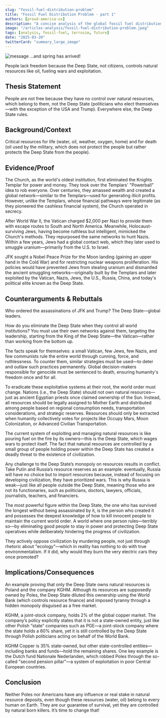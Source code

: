 ```yaml
---
slug: "fossil-fuel-distribution-problem"
title: "Fossil Fuel Distribution Problem - part 1"
authors: [proud-america-us]
description: "A concise analysis of the global fossil fuel distribution crisis, exploring logistical hurdles, geopolitical tensions, and environmental consequences that impact energy systems worldwide"
image: "/articles-analysis/fossil-fuel-distribution-problem.jpeg"
tags: [analysis, fossil-fuel, terrosim, future]
date: "2025-03-20"
twitterCard: "summary_large_image"
---
```


![message](/articles-analysis/fossil-fuel-distribution-problem.jpeg)
...and spring has arrived!

People lack freedom because the Deep State, not citizens, controls natural resources like oil, fueling wars and exploitation.

<!-- truncate -->

## Thesis Statement

People are not free because they have no control over natural resources, which belong to them, not the Deep State (politicians who elect themselves—with the exception of the USA and Trump). Everywhere else, the Deep State rules.

## Background/Context

Critical resources for life (water, oil, weather, oxygen, home) and for death (oil used by the military, which does not protect the people but rather protects the Deep State from the people).

## Evidence/Proof

The Church, as the world's oldest institution, first eliminated the Knights Templar for power and money. They took over the Templars' "Powerball" idea to rob everyone. Over centuries, they amassed wealth and created a global network—similar to the Templars—used for generating illicit profits. However, unlike the Templars, whose financial pathways were legitimate (as they pioneered the cashless financial system), the Church operated in secrecy.

After World War II, the Vatican charged $2,000 per Nazi to provide them with escape routes to South and North America. Meanwhile, Holocaust-surviving Jews, having become ruthless but intelligent, mimicked the Church's methods. They repurposed the same networks to hunt Nazis. Within a few years, Jews had a global contact web, which they later used to smuggle uranium—primarily from the U.S. to Israel.

JFK sought a Nobel Peace Prize for the Moon landing (gaining an upper hand in the Cold War) and for restricting nuclear weapons proliferation. His policies would have prevented Jews from stealing uranium and dismantled the ancient smuggling networks—originally built by the Templars and later exploited by the Vatican, Nazis, Jews, the U.S., Russia, China, and today's political elite known as the Deep State.

## Counterarguments & Rebuttals

Who ordered the assassinations of JFK and Trump? The Deep State—global leaders.

How do you eliminate the Deep State when they control all world institutions? You must use their own networks against them, targeting the leadership, starting from the King of the Deep State—the Vatican—rather than working from the bottom up.

The facts speak for themselves: a small Vatican, few Jews, few Nazis, and few communists rule the entire world through cunning, force, and ruthlessness. To counter them, similar strategies must be used—to deter and outlaw such practices permanently. Global decision-makers responsible for genocide must be sentenced to death, ensuring humanity's freedom once and for all.

To eradicate these exploitative systems at their root, the world order must change. Nations (i.e., the Deep State) should not own natural resources—just as ancient Egyptian priests once claimed ownership of the Sun. Instead, all resources should be legally assigned to Mother Earth and distributed among people based on regional consumption needs, transportation considerations, and strategic reserves. Resources should only be extracted when humanity collectively votes for projects like Occupy Mars, Moon Colonization, or Advanced Civilian Transportation.

The current system of exploiting and managing natural resources is like pouring fuel on the fire by its owners—this is the Deep State, which wages wars to protect itself. The fact that natural resources are controlled by a small group of people holding power within the Deep State has created a deadly threat to the existence of civilization.

Any challenge to the Deep State’s monopoly on resources results in conflict. Take Putin and Russia’s resource reserves as an example: eventually, Russia will have no choice but to import resources because, instead of focusing on developing civilization, they have prioritized wars. This is why Russia is weak—just like all people outside the Deep State, meaning those who are not its functionaries, such as politicians, doctors, lawyers, officials, journalists, teachers, and financiers.

The most powerful figure within the Deep State, the one who has survived the longest without being assassinated by it, is the person who created it and possesses the deepest knowledge of how to kill innocent people to maintain the current world order. A world where one person rules—terribly so—by eliminating good people to stay in power and protecting Deep State operatives while deliberately hindering the progress of civilization.

They actively oppose civilization by murdering people, not just through rhetoric about "ecology"—which in reality has nothing to do with true environmentalism. If it did, why would they burn the very electric cars they once promoted?

## Implications/Consequences

An example proving that only the Deep State owns natural resources is Poland and the company KGHM. Although its resources are supposedly owned by Poles, the Deep State diluted this ownership using the World Bank (which controls resource finance) and imposed tyranny through a hidden monopoly disguised as a free market.

KGHM, a joint-stock company, holds 2% of the global copper market. The company’s policy explicitly states that it is not a state-owned entity, just like other Polish “state” companies such as PGE—a joint-stock company where the state holds a 60% share, yet it is still controlled by the Deep State through Polish politicians acting on behalf of the World Bank.

KGHM Copper is 35% state-owned, but other state-controlled entities—including banks and funds—hold the remaining shares. One key example is the Dutch fund Nationale Nederlanden, which robbed Poles through the so-called "second pension pillar"—a system of exploitation in poor Central European countries.

## Conclusion

Neither Poles nor Americans have any influence or real stake in natural resource deposits, even though these resources (water, oil) belong to every human on Earth. They are our guarantee of survival, yet they are controlled by natural born killers.
It’s time to change that!
